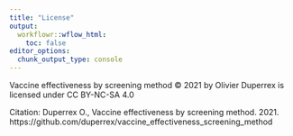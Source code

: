 ```yaml
---
title: "License"
output:
  workflowr::wflow_html:
    toc: false
editor_options:
  chunk_output_type: console
---
```



Vaccine effectiveness by screening method © 2021 by Olivier Duperrex is licensed under CC BY-NC-SA 4.0

Citation: Duperrex O., Vaccine effectiveness by screening method. 2021. https://github.com/duperrex/vaccine_effectiveness_screening_method
